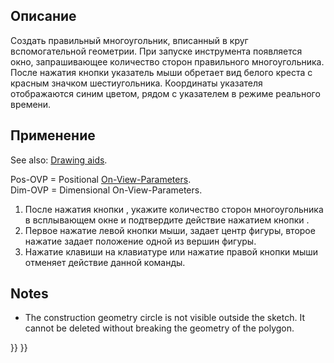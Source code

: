 <languages/>

{{Docnav/ru
|[[Sketcher_CreateOctagon/ru|Восьмиугольник]]
|[[Sketcher_CreateSlot/ru|Паз]]
|[[Sketcher_Workbench/ru|Sketcher]]
|IconL=Sketcher_CreateOctagon.svg
|IconR=Sketcher_CreateSlot.svg
|IconC=Workbench_Sketcher.svg
}}

{{GuiCommand/ru
|Name/ru=Правильный многоугольник
|Name=Sketcher CreateRegularPolygon
|MenuLocation=Эскиз → Геометрия эскиза → Правильный многоугольник
|Workbenches=[[Sketcher_Workbench/ru|Sketcher]]
|Shortcut={{KEY|G}} {{KEY|P}} {{KEY|R}}
}}

<span id="Description"></span>
==Описание== 

<div class="mw-translate-fuzzy">
Создать правильный многоугольник, вписанный в круг вспомогательной геометрии.
При запуске инструмента появляется окно, запрашивающее количество сторон правильного многоугольника. После нажатия кнопки {{Button|OK}} указатель мыши обретает вид белого креста с красным значком шестиугольника. Координаты указателя отображаются синим цветом, рядом с указателем в режиме реального времени.
</div>

<span id="Usage"></span>
== Применение ==

See also: [[Sketcher_Workbench#Drawing_aids|Drawing aids]].

Pos-OVP = Positional [[Sketcher_Preferences#General|On-View-Parameters]]. {{Version|1.0}}<br>
Dim-OVP = Dimensional On-View-Parameters. {{Version|1.0}}

<div class="mw-translate-fuzzy">
# После нажатия кнопки {{Button|[[File:Sketcher_CreateRegularPolygon.svg|16px]] [[Sketcher_CreateRegularPolygon/ru|Правильный многоугольник]]}}, укажите количество сторон многоугольника в всплывающем окне и подтвердите действие нажатием кнопки {{Button|OK}}.
# Первое нажатие левой кнопки мыши, задает центр фигуры, второе нажатие задает положение одной из вершин фигуры.
# Нажатие клавиши {{KEY|Esc}} на клавиатуре или нажатие правой кнопки мыши отменяет действие данной команды.
</div>

==Notes==

* The construction geometry circle is not visible outside the sketch. It cannot be deleted without breaking the geometry of the polygon.


{{Docnav/ru
|[[Sketcher_CreateOctagon/ru|Восьмиугольник]]
|[[Sketcher_CreateSlot/ru|Паз]]
|[[Sketcher_Workbench/ru|Sketcher]]
|IconL=Sketcher_CreateOctagon.svg
|IconR=Sketcher_CreateSlot.svg
|IconC=Workbench_Sketcher.svg
}}

{{Sketcher Tools navi{{#translation:}}}}
{{Userdocnavi{{#translation:}}}}